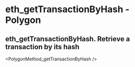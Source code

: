 # eth_getTransactionByHash  - Polygon

## eth_getTransactionByHash. Retrieve a transaction by its hash


<PolygonMethod_getTransactionByHash  />
